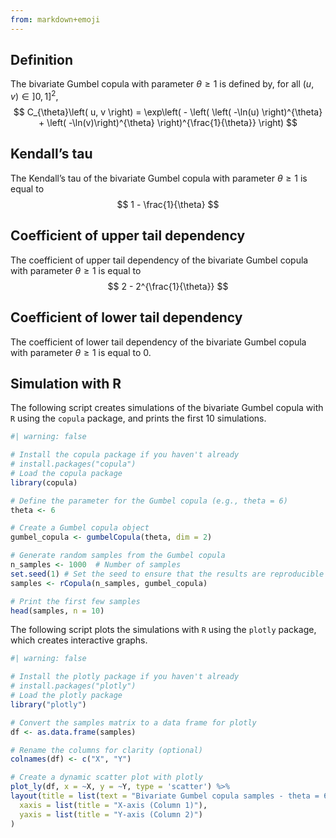```yaml
---
from: markdown+emoji
---
```


## Definition

The bivariate Gumbel copula with parameter $\theta \ge 1$ is defined by, for all $(u,v)\in ]0,1]^2$,
$$
C_{\theta}\left( u, v \right) = \exp\left( - \left( \left( -\ln(u) \right)^{\theta} + \left( -\ln(v)\right)^{\theta} \right)^{\frac{1}{\theta}} \right)
$$

## Kendall's tau

The Kendall's tau of the bivariate Gumbel copula with parameter $\theta \ge 1$ is equal to
$$
1 - \frac{1}{\theta}
$$

## Coefficient of upper tail dependency

The coefficient of upper tail dependency of the bivariate Gumbel copula with parameter $\theta \ge 1$ is equal to
$$
2 - 2^{\frac{1}{\theta}}
$$

## Coefficient of lower tail dependency

The coefficient of lower tail dependency of the bivariate Gumbel copula with parameter $\theta \ge 1$ is equal to $0$.

## Simulation with R

The following script creates simulations of the bivariate Gumbel copula with `R` using the `copula` package, and prints the first 10 simulations.

```r
#| warning: false

# Install the copula package if you haven't already
# install.packages("copula")
# Load the copula package
library(copula)

# Define the parameter for the Gumbel copula (e.g., theta = 6)
theta <- 6

# Create a Gumbel copula object
gumbel_copula <- gumbelCopula(theta, dim = 2)

# Generate random samples from the Gumbel copula
n_samples <- 1000  # Number of samples
set.seed(1) # Set the seed to ensure that the results are reproducible
samples <- rCopula(n_samples, gumbel_copula)

# Print the first few samples
head(samples, n = 10)
```
The following script plots the simulations with `R` using the `plotly` package, which creates interactive graphs.

```r
#| warning: false

# Install the plotly package if you haven't already
# install.packages("plotly")
# Load the plotly package
library("plotly")

# Convert the samples matrix to a data frame for plotly
df <- as.data.frame(samples)

# Rename the columns for clarity (optional)
colnames(df) <- c("X", "Y")

# Create a dynamic scatter plot with plotly
plot_ly(df, x = ~X, y = ~Y, type = 'scatter') %>%
layout(title = list(text = "Bivariate Gumbel copula samples - theta = 6"),
  xaxis = list(title = "X-axis (Column 1)"),
  yaxis = list(title = "Y-axis (Column 2)")
)
```

